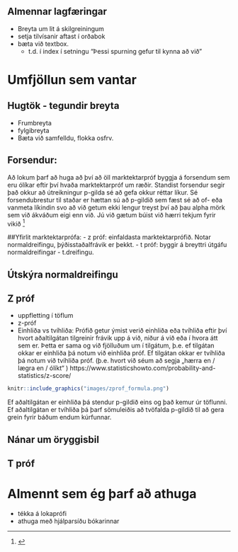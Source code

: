 ## Almennar lagfæringar 

- Breyta um lit á skilgreiningum 
- setja tilvísanir aftast í orðabok
- bæta við textbox. 
  - t.d. í index í setningu "Þessi spurning gefur til kynna að við "


# Umfjöllun sem vantar 

## Hugtök - tegundir breyta 
- Frumbreyta 
- fylgibreyta 
- Bæta við samfelldu, flokka osfrv. 

## Forsendur: 
Að lokum þarf að huga að því að öll marktektarpróf byggja á forsendum sem eru ólíkar eftir því hvaða marktektarpróf um ræðir. Standist forsendur segir það okkur að útreikningur p-gilda sé að gefa okkur réttar líkur. Sé forsendubrestur til staðar er hættan sú að p-gildið sem fæst sé að of- eða vanmeta líkindin svo að við getum ekki lengur treyst því að þau alpha mörk sem við ákváðum eigi enn við.
Jú við gætum búist við hærri tekjum fyrir vikið ^[]

##Yfirlit marktektarprófa: 
- z próf: einfaldasta marktektarprófið. Notar normaldreifingu, þýðisstaðalfrávik er þekkt. 
- t próf: byggir á breyttri útgáfu normaldreifingar - t.dreifingu. 


## Útskýra normaldreifingu 



## Z próf 
- uppfletting í töflum 
- z-próf 
- Einhliða vs tvíhliða: 
Prófið getur ýmist verið einhliða eða tvíhliða eftir því hvort aðaltilgátan tilgreinir frávik upp á við, niður á við eða í hvora átt sem er. 
Þetta er sama og við fjölluðum um í tilgátum, þ.e. ef tilgátan okkar er einhliða þá notum við einhliða próf. Ef tilgátan okkar er tvíhliða þá notum við tvíhliða próf. (þ.e. hvort við séum að segja „hærra en / lægra en / ólíkt“ ) 
https://www.statisticshowto.com/probability-and-statistics/z-score/ 
```r
knitr::include_graphics("images/zprof_formula.png")
```


Ef aðaltilgátan er einhliða þá stendur p-gildið eins og það kemur úr töflunni. 
Ef aðaltilgátan er tvíhliða þá þarf sömuleiðis að tvöfalda p-gildið til að gera grein fyrir báðum endum kúrfunnar. 




## Nánar um öryggisbil 




## T próf 





# Almennt sem ég þarf að athuga
- tékka á lokaprófi 
- athuga með hjálparsíðu bókarinnar 

